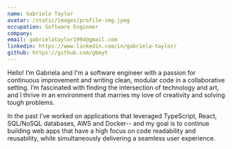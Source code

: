 ```yaml
---
name: Gabriela Taylor
avatar: /static/images/profile-img.jpeg
occupation: Software Engineer
company:
email: gabrielataylor1994@gmail.com
linkedin: https://www.linkedin.com/in/gabriela-taylor/
github: https://github.com/gbmyt
---
```


Hello! I’m Gabriela and I'm a software engineer with a passion for continuous improvement and writing clean, modular code in a collaborative setting. I’m fascinated with finding the intersection of technology and art, and I thrive in an environment that marries my love of creativity and solving tough problems.

In the past I’ve worked on applications that leveraged TypeScript, React, SQL/NoSQL databases, AWS and Docker-- and my goal is to continue building web apps that have a high focus on code readability and reusability, while simultaneously delivering a seamless user experience.
